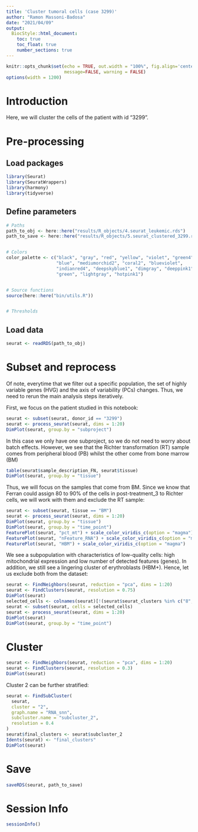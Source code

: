 ```yaml
---
title: 'Cluster tumoral cells (case 3299)'
author: "Ramon Massoni-Badosa"
date: "2021/04/09"
output: 
  BiocStyle::html_document:
    toc: true
    toc_float: true
    number_sections: true
---
```


```r
knitr::opts_chunk$set(echo = TRUE, out.width = "100%", fig.align='center', 
                      message=FALSE, warning = FALSE)
options(width = 1200)
```


# Introduction

Here, we will cluster the cells of the patient with id "3299".


# Pre-processing

## Load packages

```r
library(Seurat)
library(SeuratWrappers)
library(harmony)
library(tidyverse)
```


## Define parameters

```r
# Paths
path_to_obj <- here::here("results/R_objects/4.seurat_leukemic.rds")
path_to_save <- here::here("results/R_objects/5.seurat_clustered_3299.rds")


# Colors
color_palette <- c("black", "gray", "red", "yellow", "violet", "green4",
                   "blue", "mediumorchid2", "coral2", "blueviolet",
                   "indianred4", "deepskyblue1", "dimgray", "deeppink1",
                   "green", "lightgray", "hotpink1")


# Source functions
source(here::here("bin/utils.R"))


# Thresholds
```

  
## Load data

```r
seurat <- readRDS(path_to_obj)
```


# Subset and reprocess

Of note, everytime that we filter out a specific population, the set of highly variable genes (HVG) and the axis of variability (PCs) changes. Thus, we need to rerun the main analysis steps iteratively.

First, we focus on the patient studied in this notebook:

```r
seurat <- subset(seurat, donor_id == "3299")
seurat <- process_seurat(seurat, dims = 1:20)
DimPlot(seurat, group.by = "subproject")
```

In this case we only have one subproject, so we do not need to worry about batch effects. However, we see that the Richter transformation (RT) sample comes from peripheral blood (PB) whilst the other come from bone marrow (BM)

```r
table(seurat$sample_description_FN, seurat$tissue)
DimPlot(seurat, group.by = "tissue")
```


Thus, we will focus on the samples that come from BM. Since we know that Ferran could assign 80 to 90% of the cells in post-treatment_3 to Richter cells, we will work with them and exclude the RT sample:

```r
seurat <- subset(seurat, tissue == "BM")
seurat <- process_seurat(seurat, dims = 1:20)
DimPlot(seurat, group.by = "tissue")
DimPlot(seurat, group.by = "time_point")
FeaturePlot(seurat, "pct_mt") + scale_color_viridis_c(option = "magma")
FeaturePlot(seurat, "nFeature_RNA") + scale_color_viridis_c(option = "magma")
FeaturePlot(seurat, "HBM") + scale_color_viridis_c(option = "magma")
```


We see a subpopulation with characteristics of low-quality cells: high mitochondrial expression and low number of detected features (genes). In addition, we still see a lingering cluster of erythroblasts (HBM+). Hence, let us exclude both from the dataset:

```r
seurat <- FindNeighbors(seurat, reduction = "pca", dims = 1:20)
seurat <- FindClusters(seurat, resolution = 0.75)
DimPlot(seurat)
selected_cells <- colnames(seurat)[!(seurat$seurat_clusters %in% c("8", "7"))]
seurat <- subset(seurat, cells = selected_cells)
seurat <- process_seurat(seurat, dims = 1:20)
DimPlot(seurat)
DimPlot(seurat, group.by = "time_point")
```


# Cluster

```r
seurat <- FindNeighbors(seurat, reduction = "pca", dims = 1:20)
seurat <- FindClusters(seurat, resolution = 0.3)
DimPlot(seurat)
```


Cluster 2 can be further stratified:

```r
seurat <- FindSubCluster(
  seurat,
  cluster = "2",
  graph.name = "RNA_snn",
  subcluster.name = "subcluster_2",
  resolution = 0.4
)
seurat$final_clusters <- seurat$subcluster_2
Idents(seurat) <- "final_clusters"
DimPlot(seurat)
```


# Save

```r
saveRDS(seurat, path_to_save)
```


# Session Info

```r
sessionInfo()
```

